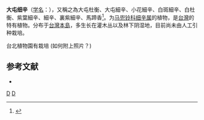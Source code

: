 {{Speciesbox 
| taxon = Asarum taitonense
| authority = [[早田文藏|Hayata]]
}}

'''大屯细辛'''（[[学名|学名]]：{{lang|la|''Asarum taitonense''}}），又稱之為大屯杜衡、大屯細辛、小花細辛、白斑細辛、白杜衡、紫葉細辛、細辛、裏紫細辛、馬蹄香<ref>{{Citation
|url=    http://tai2.ntu.edu.tw/PlantInfo/species-name.php?code=347%20002%2006%200
|title=    大花細辛 Asarum macranthum
|publisher=    Plants of TAIWAN 台灣植物資訊整合查詢系統
|accessdate=    2017-10-13
|archive-date=    2017-10-13
|archive-url=    https://web.archive.org/web/20171013120642/http://tai2.ntu.edu.tw/PlantInfo/species-name.php?code=347%20002%2006%200
|dead-url=    no
}}</ref>。为[[马兜铃科|马兜铃科]][[细辛属|细辛属]]的植物，是[[台灣|台灣]]的特有植物。分布于[[台灣島|台灣本島]]，多生长在灌木丛以及林下阴湿地，目前尚未由人工引种栽培。

台北植物園有栽培
(如何附上照片？)

== 参考文献 ==
<div class="references-small">
* {{cite web| url =http://www.bioinfo.cn/db05/KmzwSpecies.php?action=view&id=441| title =大屯细辛| work =《中国高等植物数据库全库》| publisher =中国科学院微生物研究所| author =昆明植物研究所| accessdate =2009-02-21| deadurl =yes| archiveurl =https://web.archive.org/web/20160305045452/http://www.bioinfo.cn/db05/KmzwSpecies.php?action=view&id=441| archivedate =2016-03-05}}
</div>
{{Taxonbar|from=Q10935073}}

[[Category:细辛属|D]]
[[Category:台灣植物|D]]


{{植物小作品}}